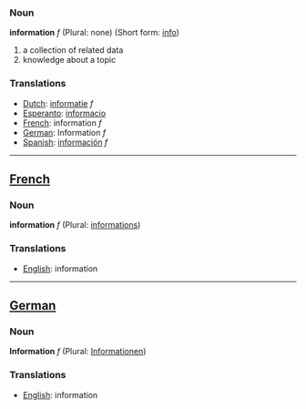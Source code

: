 ===Noun===

'''information''' ''f'' (Plural: none) (Short form: [[info]])

# a collection of related data
# knowledge about a topic

===Translations===
*[[Dutch]]: [[informatie]] ''f''
*[[Esperanto]]: [[informacio]]
*[[French]]: information ''f''
*[[German]]: Information ''f''
*[[Spanish]]: [[información]] ''f''

----
==[[French]]==
===Noun===

'''information''' ''f'' (Plural: [[informations]])

===Translations===
*[[English]]: information
----
==[[German]]==
===Noun===

'''Information''' ''f'' (Plural: [[Informationen]])

===Translations===
*[[English]]: information